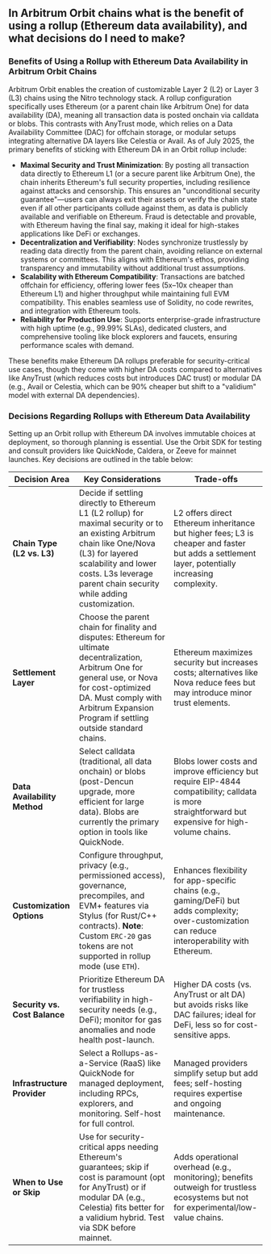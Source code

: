 ## In Arbitrum Orbit chains what is the benefit of using a rollup (Ethereum data availability), and what decisions do I need to make?

### Benefits of Using a Rollup with Ethereum Data Availability in Arbitrum Orbit Chains

Arbitrum Orbit enables the creation of customizable Layer 2 (L2) or Layer 3 (L3) chains using the Nitro technology stack. A rollup configuration specifically uses Ethereum (or a parent chain like Arbitrum One) for data availability (DA), meaning all transaction data is posted onchain via calldata or blobs. This contrasts with AnyTrust mode, which relies on a Data Availability Committee (DAC) for offchain storage, or modular setups integrating alternative DA layers like Celestia or Avail. As of July 2025, the primary benefits of sticking with Ethereum DA in an Orbit rollup include:

- **Maximal Security and Trust Minimization**: By posting all transaction data directly to Ethereum L1 (or a secure parent like Arbitrum One), the chain inherits Ethereum's full security properties, including resilience against attacks and censorship. This ensures an "unconditional security guarantee"—users can always exit their assets or verify the chain state even if all other participants collude against them, as data is publicly available and verifiable on Ethereum. Fraud is detectable and provable, with Ethereum having the final say, making it ideal for high-stakes applications like DeFi or exchanges.
- **Decentralization and Verifiability**: Nodes synchronize trustlessly by reading data directly from the parent chain, avoiding reliance on external systems or committees. This aligns with Ethereum's ethos, providing transparency and immutability without additional trust assumptions.
- **Scalability with Ethereum Compatibility**: Transactions are batched offchain for efficiency, offering lower fees (5x–10x cheaper than Ethereum L1) and higher throughput while maintaining full EVM compatibility. This enables seamless use of Solidity, no code rewrites, and integration with Ethereum tools.
- **Reliability for Production Use**: Supports enterprise-grade infrastructure with high uptime (e.g., 99.99% SLAs), dedicated clusters, and comprehensive tooling like block explorers and faucets, ensuring performance scales with demand.

These benefits make Ethereum DA rollups preferable for security-critical use cases, though they come with higher DA costs compared to alternatives like AnyTrust (which reduces costs but introduces DAC trust) or modular DA (e.g., Avail or Celestia, which can be 90% cheaper but shift to a "validium" model with external DA dependencies).

### Decisions Regarding Rollups with Ethereum Data Availability

Setting up an Orbit rollup with Ethereum DA involves immutable choices at deployment, so thorough planning is essential. Use the Orbit SDK for testing and consult providers like QuickNode, Caldera, or Zeeve for mainnet launches. Key decisions are outlined in the table below:

| Decision Area                 | Key Considerations                                                                                                                                                                                                                       | Trade-offs                                                                                                                                          |
| ----------------------------- | ---------------------------------------------------------------------------------------------------------------------------------------------------------------------------------------------------------------------------------------- | --------------------------------------------------------------------------------------------------------------------------------------------------- |
| **Chain Type (L2 vs. L3)**    | Decide if settling directly to Ethereum L1 (L2 rollup) for maximal security or to an existing Arbitrum chain like One/Nova (L3) for layered scalability and lower costs. L3s leverage parent chain security while adding customization.  | L2 offers direct Ethereum inheritance but higher fees; L3 is cheaper and faster but adds a settlement layer, potentially increasing complexity.     |
| **Settlement Layer**          | Choose the parent chain for finality and disputes: Ethereum for ultimate decentralization, Arbitrum One for general use, or Nova for cost-optimized DA. Must comply with Arbitrum Expansion Program if settling outside standard chains. | Ethereum maximizes security but increases costs; alternatives like Nova reduce fees but may introduce minor trust elements.                         |
| **Data Availability Method**  | Select calldata (traditional, all data onchain) or blobs (post-Dencun upgrade, more efficient for large data). Blobs are currently the primary option in tools like QuickNode.                                                           | Blobs lower costs and improve efficiency but require EIP-4844 compatibility; calldata is more straightforward but expensive for high-volume chains. |
| **Customization Options**     | Configure throughput, privacy (e.g., permissioned access), governance, precompiles, and EVM+ features via Stylus (for Rust/C++ contracts). **Note**: Custom `ERC-20` gas tokens are not supported in rollup mode (use `ETH`).            | Enhances flexibility for app-specific chains (e.g., gaming/DeFi) but adds complexity; over-customization can reduce interoperability with Ethereum. |
| **Security vs. Cost Balance** | Prioritize Ethereum DA for trustless verifiability in high-security needs (e.g., DeFi); monitor for gas anomalies and node health post-launch.                                                                                           | Higher DA costs (vs. AnyTrust or alt DA) but avoids risks like DAC failures; ideal for DeFi, less so for cost-sensitive apps.                       |
| **Infrastructure Provider**   | Select a Rollups-as-a-Service (RaaS) like QuickNode for managed deployment, including RPCs, explorers, and monitoring. Self-host for full control.                                                                                       | Managed providers simplify setup but add fees; self-hosting requires expertise and ongoing maintenance.                                             |
| **When to Use or Skip**       | Use for security-critical apps needing Ethereum's guarantees; skip if cost is paramount (opt for AnyTrust) or if modular DA (e.g., Celestia) fits better for a validium hybrid. Test via SDK before mainnet.                             | Adds operational overhead (e.g., monitoring); benefits outweigh for trustless ecosystems but not for experimental/low-value chains.                 |
